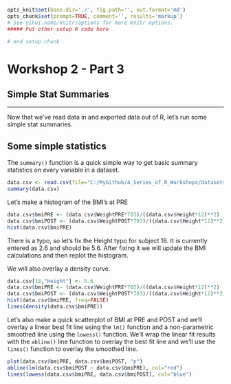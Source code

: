 ```r
opts_knit$set(base.dir='./', fig.path='', out.format='md')
opts_chunk$set(prompt=TRUE, comment='', results='markup')
# See yihui.name/knitr/options for more Knitr options.
##### Put other setup R code here

# end setup chunk
```
# Workshop 2 - Part 3
## Simple Stat Summaries

--- 

Now that we've read data in and exported data out of R, let's run some simple stat summaries.

## Some simple statistics

The `summary()` function is a quick simple way to get basic summary statistics on every variable in a dataset.

```r
data.csv <- read.csv(file="C:/MyGithub/A_Series_of_R_Workshops/datasets/Dataset_01_comma.csv")
summary(data.csv)

```

Let's make a histogram of the BMI's at PRE

```r
data.csv$bmiPRE <- (data.csv$WeightPRE*703)/((data.csv$Height*12)**2)
data.csv$bmiPOST <- (data.csv$WeightPOST*703)/((data.csv$Height*12)**2)
hist(data.csv$bmiPRE)
```

There is a typo, so let's fix the Height typo for subject 18. It is currently entered as 2.6 and should be 5.6. After fixing it we will update the BMI calculations and then replot the histogram.

We will also overlay a density curve.

```r
data.csv[18,"Height"] <- 5.6
data.csv$bmiPRE <- (data.csv$WeightPRE*703)/((data.csv$Height*12)**2)
data.csv$bmiPOST <- (data.csv$WeightPOST*703)/((data.csv$Height*12)**2)
hist(data.csv$bmiPRE, freq=FALSE)
lines(density(data.csv$bmiPRE))
```

Let's also make a quick scatterplot of BMI at PRE and POST and we'll overlay a linear best fit line using the `lm()` function and a non-parametric smoothed line using the `lowess()` function. We'll wrap the linear fit results with the `abline()` line function to overlay the best fit line and we'll use the `lines()` function to overlay the smoothed line.

```r
plot(data.csv$bmiPRE, data.csv$bmiPOST, "p")
abline(lm(data.csv$bmiPOST ~ data.csv$bmiPRE), col="red")
lines(lowess(data.csv$bmiPRE, data.csv$bmiPOST), col="blue")

```



